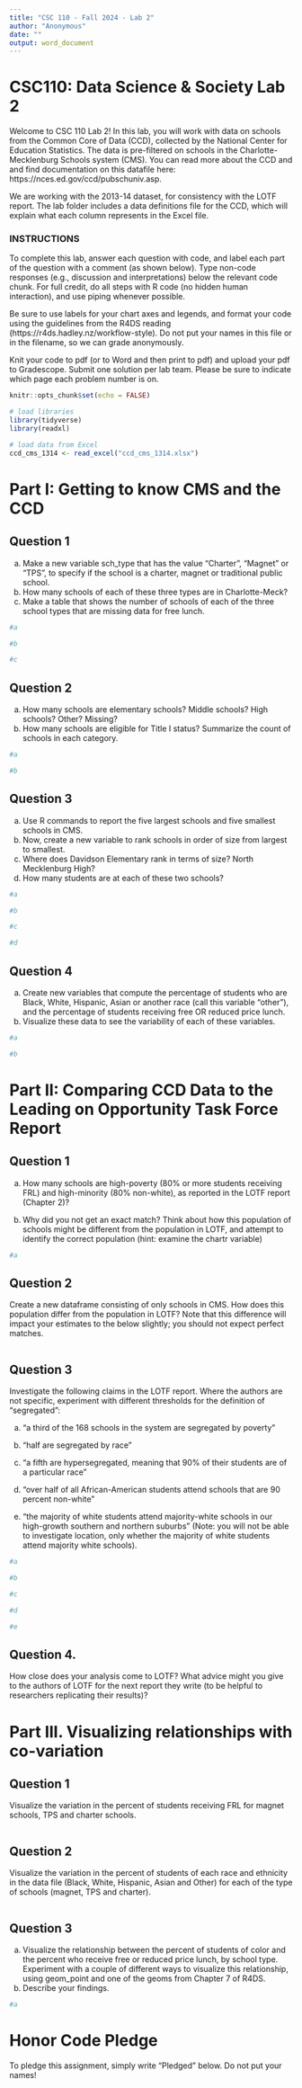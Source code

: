 ```yaml
---
title: "CSC 110 - Fall 2024 - Lab 2"
author: "Anonymous"
date: ""
output: word_document
---
```

# CSC110: Data Science & Society Lab 2

Welcome to CSC 110 Lab 2!  In this lab, you will work with data on schools from the Common Core of Data (CCD), collected by the National Center for Education Statistics. The data is pre-filtered on schools in the Charlotte-Mecklenburg Schools system (CMS). You can read more about the CCD and and find documentation on this datafile here: https://nces.ed.gov/ccd/pubschuniv.asp. 

We are working with the 2013-14 dataset, for consistency with the LOTF report. The lab folder includes a data definitions file for the CCD, which will explain what each column represents in the Excel file.

### INSTRUCTIONS

To complete this lab, answer each question with code, and label each part of the question with a comment (as shown below). Type non-code responses (e.g., discussion and interpretations) below the relevant code chunk. For full credit, do all steps with R code (no hidden human interaction), and use piping whenever possible. 

Be sure to use labels for your chart axes and legends, and format your code using the guidelines from the R4DS reading (https://r4ds.hadley.nz/workflow-style). Do not put your names in this file or in the filename, so we can grade anonymously.

Knit your code to pdf (or to Word and then print to pdf) and upload your pdf to Gradescope. Submit one solution per lab team. Please be sure to indicate which page each problem number is on. 

```r
knitr::opts_chunk$set(echo = FALSE)

# load libraries
library(tidyverse)
library(readxl)

# load data from Excel
ccd_cms_1314 <- read_excel("ccd_cms_1314.xlsx")
```

# Part I: Getting to know CMS and the CCD
## Question 1 

a. Make a new variable sch_type that has the value "Charter", "Magnet" or "TPS", to specify if the school is a charter, magnet or traditional public school.
b. How many schools of each of these three types are in Charlotte-Meck? 
c. Make a table that shows the number of schools of each of the three school types that are missing data for free lunch.

```r
#a

#b 

#c

```

## Question 2

a. How many schools are elementary schools?  Middle schools? High schools? Other? Missing? 
b. How many schools are eligible for Title I status? Summarize the count of schools in each category.

```r
#a

#b 

```

## Question 3

a. Use R commands to report the five largest schools and five smallest schools in CMS.
b. Now, create a new variable to rank schools in order of size from largest to smallest.
c. Where does Davidson Elementary rank in terms of size?  North Mecklenburg High? 
d. How many students are at each of these two schools?

```r
#a

#b 

#c

#d

```

## Question 4
a. Create new variables that compute the percentage of students who are Black, White, Hispanic, Asian or another race (call this variable "other"), and the percentage of students receiving free OR reduced price lunch.
b. Visualize these data to see the variability of each of these variables.

```r
#a

#b 

```

# Part II: Comparing CCD Data to the Leading on Opportunity Task Force Report

## Question 1
a. How many schools are high-poverty (80% or more students receiving FRL) and high-minority (80% non-white), as reported in the LOTF report (Chapter 2)? 

b. Why did you not get an exact match? Think about how this population of schools might be different from the population in LOTF, and attempt to identify the correct population (hint: examine the chartr variable)

```r
#a

```

## Question 2 
Create a new dataframe consisting of only schools in CMS. How does this population differ from the population in LOTF? Note that this difference will impact your estimates to the below slightly; you should not expect perfect matches.

```r

```

## Question 3 
Investigate the following claims in the LOTF report. Where the authors are not specific, experiment with different thresholds for the definition of "segregated":

a. "a third of the 168 schools in the system are segregated by poverty"

b. "half are segregated by race"

c. "a fifth are hypersegregated, meaning that 90% of their students are of a particular race"

d. "over half of all African-American students attend schools that are 90 percent non-white"

e. "the majority of white students attend majority-white schools in our high-growth southern and northern suburbs"  (Note: you will not be able to investigate location, only whether the majority of white students attend majority white schools).

```r
#a

#b

#c

#d

#e

```

## Question 4. 
How close does your analysis come to LOTF? What advice might you give to the authors of LOTF for the next report they write (to be helpful to researchers replicating their results)?



# Part III.  Visualizing relationships with co-variation

## Question 1 
Visualize the variation in the percent of students receiving FRL for magnet schools, TPS and charter schools.
```r


```

## Question 2 
Visualize the variation in the percent of students of each race and ethnicity in the data file (Black, White, Hispanic, Asian and Other) for each of the type of schools (magnet, TPS and charter).
```r

```

## Question 3 
a. Visualize the relationship between the percent of students of color and the percent who receive free or reduced price lunch, by school type. Experiment with a couple of different ways to visualize this relationship, using geom_point and one of the geoms from Chapter 7 of R4DS. 
b. Describe your findings.
```r
#a

```


# Honor Code Pledge

To pledge this assignment, simply write "Pledged" below. Do not put your names!


